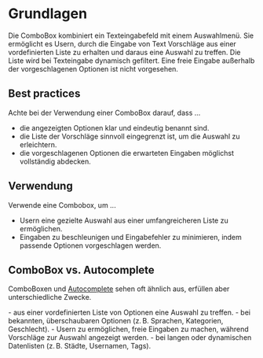 # Grundlagen

Die ComboBox kombiniert ein Texteingabefeld mit einem Auswahlmenü. Sie
ermöglicht es Usern, durch die Eingabe von Text Vorschläge aus einer
vordefinierten Liste zu erhalten und daraus eine Auswahl zu treffen. Die Liste
wird bei Texteingabe dynamisch gefiltert. Eine freie Eingabe außerhalb der
vorgeschlagenen Optionen ist nicht vorgesehen.

## Best practices

Achte bei der Verwendung einer ComboBox darauf, dass ...

- die angezeigten Optionen klar und eindeutig benannt sind.
- die Liste der Vorschläge sinnvoll eingegrenzt ist, um die Auswahl zu
  erleichtern.
- die vorgeschlagenen Optionen die erwarteten Eingaben möglichst vollständig
  abdecken.

## Verwendung

Verwende eine Combobox, um ...

- Usern eine gezielte Auswahl aus einer umfangreicheren Liste zu ermöglichen.
- Eingaben zu beschleunigen und Eingabefehler zu minimieren, indem passende
  Optionen vorgeschlagen werden.

## ComboBox vs. Autocomplete

ComboBoxen und [Autocomplete](/03-components/form-controls/autocomplete/overview) sehen
oft ähnlich aus, erfüllen aber unterschiedliche Zwecke. 

<DoAndDont> 
<Plain heading="Verwende ComboBox, um z. B. ...">
- aus einer vordefinierten Liste von Optionen eine Auswahl zu treffen.
- bei bekannten, überschaubaren Optionen (z. B. Sprachen, Kategorien, Geschlecht).
</Plain>

<Plain heading="Verwende Autocomplete, um z. B. ...">
- Usern zu ermöglichen, freie Eingaben zu machen, während Vorschläge zur Auswahl angezeigt werden. 
- bei langen oder dynamischen Datenlisten (z. B. Städte, Usernamen, Tags). 
</Plain>
</DoAndDont>
